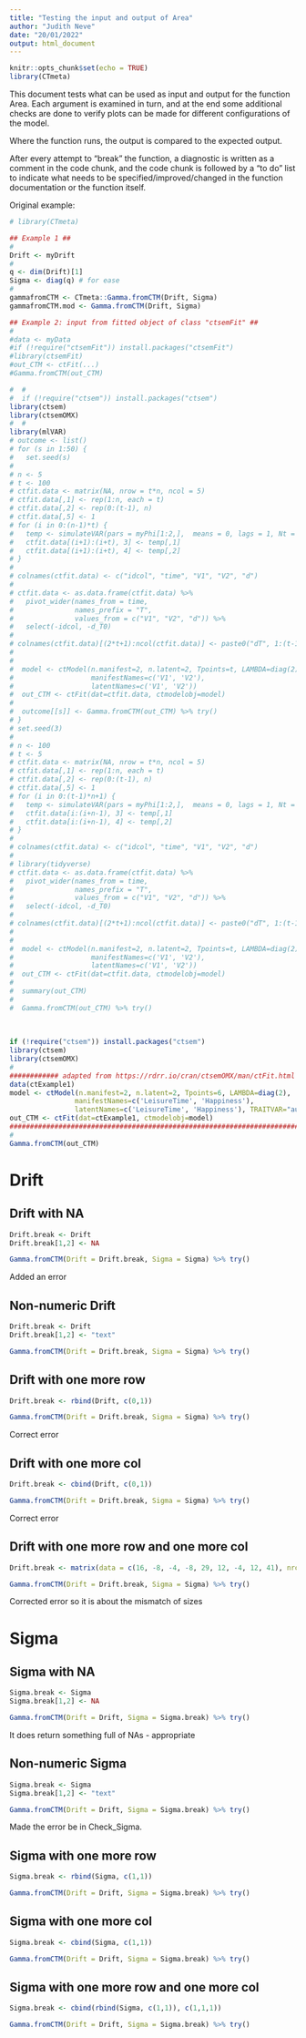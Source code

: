 ```yaml
---
title: "Testing the input and output of Area"
author: "Judith Neve"
date: "20/01/2022"
output: html_document
---
```


```r
knitr::opts_chunk$set(echo = TRUE)
library(CTmeta)
```

This document tests what can be used as input and output for the function Area. Each argument is examined in turn, and at the end some additional checks are done to verify plots can be made for different configurations of the model.

Where the function runs, the output is compared to the expected output.

After every attempt to "break" the function, a diagnostic is written as a comment in the code chunk, and the code chunk is followed by a "to do" list to indicate what needs to be specified/improved/changed in the function documentation or the function itself.

Original example:

```r
# library(CTmeta)

## Example 1 ##
#
Drift <- myDrift
#
q <- dim(Drift)[1]
Sigma <- diag(q) # for ease
#
gammafromCTM <- CTmeta::Gamma.fromCTM(Drift, Sigma)
gammafromCTM.mod <- Gamma.fromCTM(Drift, Sigma)

## Example 2: input from fitted object of class "ctsemFit" ##
#
#data <- myData
#if (!require("ctsemFit")) install.packages("ctsemFit")
#library(ctsemFit)
#out_CTM <- ctFit(...)
#Gamma.fromCTM(out_CTM)

#  #
#  if (!require("ctsem")) install.packages("ctsem")
library(ctsem)
library(ctsemOMX)
#  #
library(mlVAR)
# outcome <- list()
# for (s in 1:50) {
#   set.seed(s)
# 
# n <- 5
# t <- 100
# ctfit.data <- matrix(NA, nrow = t*n, ncol = 5)
# ctfit.data[,1] <- rep(1:n, each = t)
# ctfit.data[,2] <- rep(0:(t-1), n)
# ctfit.data[,5] <- 1
# for (i in 0:(n-1)*t) {
#   temp <- simulateVAR(pars = myPhi[1:2,],  means = 0, lags = 1, Nt = t, init = 0, residuals = mySigmaVAR[1:2,], burnin = 100)
#   ctfit.data[(i+1):(i+t), 3] <- temp[,1]
#   ctfit.data[(i+1):(i+t), 4] <- temp[,2]
# }
# 
# colnames(ctfit.data) <- c("idcol", "time", "V1", "V2", "d")
# 
# ctfit.data <- as.data.frame(ctfit.data) %>%
#   pivot_wider(names_from = time,
#               names_prefix = "T",
#               values_from = c("V1", "V2", "d")) %>%
#   select(-idcol, -d_T0)
# 
# colnames(ctfit.data)[(2*t+1):ncol(ctfit.data)] <- paste0("dT", 1:(t-1))
# 
# 
#  model <- ctModel(n.manifest=2, n.latent=2, Tpoints=t, LAMBDA=diag(2),
#                   manifestNames=c('V1', 'V2'),
#                   latentNames=c('V1', 'V2'))
#  out_CTM <- ctFit(dat=ctfit.data, ctmodelobj=model)
# 
#  outcome[[s]] <- Gamma.fromCTM(out_CTM) %>% try()
# }
# set.seed(3)
# 
# n <- 100
# t <- 5
# ctfit.data <- matrix(NA, nrow = t*n, ncol = 5)
# ctfit.data[,1] <- rep(1:n, each = t)
# ctfit.data[,2] <- rep(0:(t-1), n)
# ctfit.data[,5] <- 1
# for (i in 0:(t-1)*n+1) {
#   temp <- simulateVAR(pars = myPhi[1:2,],  means = 0, lags = 1, Nt = t, init = 0, residuals = mySigmaVAR[1:2,], burnin = 100)
#   ctfit.data[i:(i+n-1), 3] <- temp[,1]
#   ctfit.data[i:(i+n-1), 4] <- temp[,2]
# }
# 
# colnames(ctfit.data) <- c("idcol", "time", "V1", "V2", "d")
# 
# library(tidyverse)
# ctfit.data <- as.data.frame(ctfit.data) %>%
#   pivot_wider(names_from = time,
#               names_prefix = "T",
#               values_from = c("V1", "V2", "d")) %>%
#   select(-idcol, -d_T0)
# 
# colnames(ctfit.data)[(2*t+1):ncol(ctfit.data)] <- paste0("dT", 1:(t-1))
# 
# 
#  model <- ctModel(n.manifest=2, n.latent=2, Tpoints=t, LAMBDA=diag(2),
#                   manifestNames=c('V1', 'V2'),
#                   latentNames=c('V1', 'V2'))
#  out_CTM <- ctFit(dat=ctfit.data, ctmodelobj=model)
#  
#  summary(out_CTM)
# 
#  Gamma.fromCTM(out_CTM) %>% try()
 
 
 
if (!require("ctsem")) install.packages("ctsem")
library(ctsem)
library(ctsemOMX)
#
############ adapted from https://rdrr.io/cran/ctsemOMX/man/ctFit.html ############
data(ctExample1)
model <- ctModel(n.manifest=2, n.latent=2, Tpoints=6, LAMBDA=diag(2),
                manifestNames=c('LeisureTime', 'Happiness'),
                latentNames=c('LeisureTime', 'Happiness'), TRAITVAR="auto")
out_CTM <- ctFit(dat=ctExample1, ctmodelobj=model)
##################################################################################
#
Gamma.fromCTM(out_CTM)
```

# Drift

## Drift with NA

```r
Drift.break <- Drift
Drift.break[1,2] <- NA

Gamma.fromCTM(Drift = Drift.break, Sigma = Sigma) %>% try()
```

Added an error

## Non-numeric Drift

```r
Drift.break <- Drift
Drift.break[1,2] <- "text"

Gamma.fromCTM(Drift = Drift.break, Sigma = Sigma) %>% try()
```

## Drift with one more row

```r
Drift.break <- rbind(Drift, c(0,1))

Gamma.fromCTM(Drift = Drift.break, Sigma = Sigma) %>% try()
```

Correct error

## Drift with one more col

```r
Drift.break <- cbind(Drift, c(0,1))

Gamma.fromCTM(Drift = Drift.break, Sigma = Sigma) %>% try()
```
Correct error

## Drift with one more row and one more col

```r
Drift.break <- matrix(data = c(16, -8, -4, -8, 29, 12, -4, 12, 41), nrow = 3, ncol = 3, byrow = TRUE)

Gamma.fromCTM(Drift = Drift.break, Sigma = Sigma) %>% try()
```

Corrected error so it is about the mismatch of sizes


# Sigma

## Sigma with NA

```r
Sigma.break <- Sigma
Sigma.break[1,2] <- NA

Gamma.fromCTM(Drift = Drift, Sigma = Sigma.break) %>% try()
```

It does return something full of NAs - appropriate

## Non-numeric Sigma

```r
Sigma.break <- Sigma
Sigma.break[1,2] <- "text"

Gamma.fromCTM(Drift = Drift, Sigma = Sigma.break) %>% try()
```

Made the error be in Check_Sigma.

## Sigma with one more row

```r
Sigma.break <- rbind(Sigma, c(1,1))

Gamma.fromCTM(Drift = Drift, Sigma = Sigma.break) %>% try()
```

## Sigma with one more col

```r
Sigma.break <- cbind(Sigma, c(1,1))

Gamma.fromCTM(Drift = Drift, Sigma = Sigma.break) %>% try()
```

## Sigma with one more row and one more col

```r
Sigma.break <- cbind(rbind(Sigma, c(1,1)), c(1,1,1))

Gamma.fromCTM(Drift = Drift, Sigma = Sigma.break) %>% try()
```
